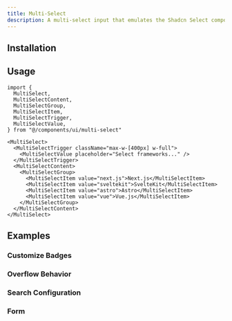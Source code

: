 ```yaml
---
title: Multi-Select
description: A multi-select input that emulates the Shadcn Select component as closely as possible.
---
```



<CodePreview demo="multi-select/basic" />

## Installation

<Installation registryItem="multi-select" />

## Usage

```tsx
import {
  MultiSelect,
  MultiSelectContent,
  MultiSelectGroup,
  MultiSelectItem,
  MultiSelectTrigger,
  MultiSelectValue,
} from "@/components/ui/multi-select"
```

```tsx
<MultiSelect>
  <MultiSelectTrigger className="max-w-[400px] w-full">
    <MultiSelectValue placeholder="Select frameworks..." />
  </MultiSelectTrigger>
  <MultiSelectContent>
    <MultiSelectGroup>
      <MultiSelectItem value="next.js">Next.js</MultiSelectItem>
      <MultiSelectItem value="sveltekit">SvelteKit</MultiSelectItem>
      <MultiSelectItem value="astro">Astro</MultiSelectItem>
      <MultiSelectItem value="vue">Vue.js</MultiSelectItem>
    </MultiSelectGroup>
  </MultiSelectContent>
</MultiSelect>
```

## Examples

### Customize Badges

<CodePreview demo="multi-select/customize-badges" />

### Overflow Behavior

<CodePreview demo="multi-select/overflow-behavior" />

### Search Configuration

<CodePreview demo="multi-select/search-configuration" />

### Form

<CodePreview demo="multi-select/form" />

<ToastProvider />
